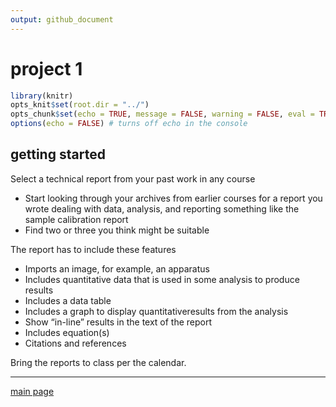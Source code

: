 ```yaml
---
output: github_document
--- 
```


# project 1


```r
library(knitr)
opts_knit$set(root.dir = "../")
opts_chunk$set(echo = TRUE, message = FALSE, warning = FALSE, eval = TRUE)
options(echo = FALSE) # turns off echo in the console
```

## getting started

Select a technical report from your past work in any course

- Start looking through your archives from earlier courses for a report you wrote dealing with data, analysis, and reporting something like the sample calibration report 
- Find two or three you think might be suitable 

The report has to include these features

- Imports an image, for example, an apparatus 
- Includes quantitative data that is used in some analysis to produce results 
- Includes a data table 
- Includes a graph to display quantitativeresults from the analysis 
- Show "in-line" results in the text of the report 
- Includes equation(s) 
- Citations and references 

Bring the reports to class per the calendar. 

 

<!-- ## set up a new repo -->

<!-- Using your GitHub student academic account:  -->

<!-- - Create a new repo called `me497-project-2-yourLastName`, replacing `yourLastName` with your actual last name  -->
<!-- - Make the repo private  -->
<!-- - Check the `Initialize this repository with a README` box  -->
<!-- - `Add gitignore` and choose `R`  -->
<!-- - A license is optional (private repos for classwork don't generally need a license)  -->
<!-- - `Create repository`  -->

<!-- Invite me to be your collaborator  -->

<!-- - In the repo, click on the `Settings` icon.  -->
<!-- - Click on the `Collaborators` tab  -->
<!-- - In the `Search by username` box, type my GitHub name `graphdr`, click `Add collaborator` to add me as a collaborator to your project  -->

<!-- Once I've assigned you a classmate to reproduce your work, you will invite them to be a collaborator too.  -->

<!-- In the repo main page, click `Clone or download` and copy that URL. We'll use it below.   -->

<!-- ## create a new project with version control  -->

<!-- In RStudio, create a new project:  -->

<!-- - RStudio *File > New Project > Version control > Git*  -->
<!-- - In the dialog  box, paste the repo URL, and edit the path so that the new project is a sub-directory of your course folder.  -->

<!-- ## setup the project directory tree -->

<!-- In your new project directory, create new folders (sub-directories) for `data\`, `reports\`, `resources\`, `results\`, and `scripts\`.  -->

<!-- Copy your  `.Renviron` file and save it in the project folder.  -->


<!-- Your directory should look like this:  -->

<!-- ``` -->
<!-- me497-project-2-YourLastName\ -->
<!--   |-- data\ -->
<!--   |-- reports\ -->
<!--   |-- resources\ -->
<!--   |-- results\ -->
<!--   |-- scripts\ -->
<!--   |-- me497-project-2-YourLastName.Rproj -->
<!--   |-- .Renviron -->
<!--   |-- .gitignore -->
<!--   `-- README.md -->
<!-- ``` -->

<!-- Edit the `README.md` file to give your collaborator an overview of the work.  -->




<!-- A summary of each directory -->

<!-- - `data\` for raw data and processed data used by subsequent steps in the analysis, but not results that are reported. For long-term projects, you could have dated sub-directories inside `data\` for raw data files, e.g., `2016-09-18_raw-data\`  -->
<!-- - `reports\` for the Rmd scripts  that create the final report for the client and the formatted output file (Word, PDF, HTML)   -->
<!-- - `resources\` for non-data, non-text files supplied by someone else, e.g., images, PPTX or DOCX files sent by a collaborator.  -->
<!-- - `results\` for tables and graphs produced by your scripts at various points in your work that would possibly be included in a report to a client. Results files are named after the  Rmd script that produced them.  -->
<!-- - `scripts\` for Rmd scripts that do the work. Scripts should be numbered consecutively as you do the work.  -->




<!-- Additional directories you might find useful at some point:  -->

<!-- - `manage\` directory for project management files that are not needed for project reproducibility. You can add the file name to your `.gitignore` file and the entire directory will be ignored by the version control system.  -->
<!-- - `slides\` directory is a subset of reports, but I sometimes keep them in their own directory.  -->
<!-- - `print-pages\` directory for pages you intend to print and handout physically. Like slides, this could be considered a subset of reports. Your mileage may vary.   -->
<!-- - `matlab\` or `python\` directories, for example, for non-R scripts you might be using. If these scripts are prt of the reproducible work flow, the files should be invoked fromn within the Rmd scripts just like the R code is. If not part of the work flow, you can have git ignore them.  -->


<!-- ## plan the script outline   -->

<!-- Project 1 illustrated a fairly conventional set of Rmd scripts -->


<!-- - `01_proj-abbv_data-explore.Rmd` to initially examine the data set. This might be omitted if ytou were the one creatinmg the data in the first place.   -->
<!-- - `02_proj-abbv_data-tidy.Rmd` to get the data into *tidy form* (or *long form*) prior to analysis.  -->
<!-- - `03_proj-abbv_graph-draft.Rmd` to crfeate a preliminary graph, not for publication, but just to examine the data before doing the analysis.  -->
<!-- - `04_proj-abbv_analysis.Rmd` to start the analysis. Depending on the scope of the analysis, there may be several, consecutuively numbered analysis scripts, each one performing a specific task.  -->
<!-- - `05_proj-abbv_graph.Rmd` for producing the publication quality graph. Here too you might have several, consecutuively numbered graph scripts, each one creating a specific graph.  -->
<!-- - `06_proj-abbv_report.Rmd` for the client report  -->

<!-- The two-digit number that begins a script is subject to change as your work proceeds. But thinking ahead of time about the files you might need provides a mental map of the project that helps you manage the work flow logiocally and consistently.  -->

<!-- ## remember our guidelines for scripts  -->

<!-- - a script should perform one task  -->
<!-- - short, between 60--100 lines  -->
<!-- - generally produces one object written to file, e.g., CSV, PNG  -->


<!-- ## finally  -->

<!-- Stage, Commit, and Push to GitHub.  -->


---

[main page](../README.md)




